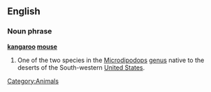 ==English==
{{wikipedia}}
===Noun phrase===
[[Category:Animals]]
'''[[kangaroo]] [[mouse]]'''
# One of the two species in the [[Microdipodops]] [[genus]] native to the deserts of the South-western [[United States]].